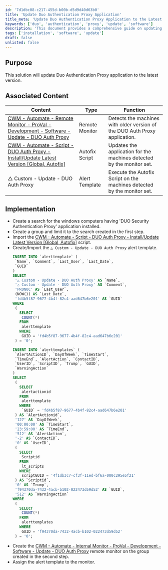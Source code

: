 ```yaml
---
id: '7d1dbc08-c217-455d-b00b-d5d9d40d63b0'
title: 'Update Duo Authentication Proxy Application'
title_meta: 'Update Duo Authentication Proxy Application to the Latest Version'
keywords: ['duo', 'authentication', 'proxy', 'update', 'software']
description: 'This document provides a comprehensive guide on updating the Duo Authentication Proxy application to the latest version, including implementation steps and associated content for effective monitoring and execution.'
tags: ['installation', 'software', 'update']
draft: false
unlisted: false
---
```

## Purpose

This solution will update Duo Authentication Proxy application to the latest version.

## Associated Content

| Content                                                                                                                                           | Type           | Function                                                                                          |
|---------------------------------------------------------------------------------------------------------------------------------------------------|----------------|---------------------------------------------------------------------------------------------------|
| [CWM - Automate - Remote Monitor - ProVal - Development - Software - Update - DUO Auth Proxy](https://proval.itglue.com/DOC-5078775-12528305) | Remote Monitor  | Detects the machines with older version of the DUO Auth Proxy application.                       |
| [CWM - Automate - Script - DUO Auth Proxy - Install/Update Latest Version [Global, Autofix]](https://proval.itglue.com/DOC-5078775-12520502)   | Autofix Script | Updates the application for the machines detected by the monitor set.                            |
| △ Custom - Update - DUO Auth Proxy                                                                                                               | Alert Template  | Execute the Autofix Script on the machines detected by the monitor set.                          |

## Implementation

- Create a search for the windows computers having 'DUO Security Authentication Proxy' application installed.
- Create a group and limit it to the search created in the first step.
- Import the [CWM - Automate - Script - DUO Auth Proxy - Install/Update Latest Version [Global, Autofix]](https://proval.itglue.com/DOC-5078775-12520502) script.
- Create/Import the `△ Custom - Update - DUO Auth Proxy` alert template.  
  ```sql
  INSERT INTO `alerttemplate` (
   `Name`, `Comment`, `Last_User`, `Last_Date`, 
   `GUID`
  ) 
  SELECT 
   '△ Custom - Update - DUO Auth Proxy' AS `Name`, 
   '△ Custom - Update - DUO Auth Proxy' AS `Comment`, 
   'PRONOC' AS `Last_User`, 
   (NOW()) AS `Last_Date`, 
   'fd4b5f87-9677-4b4f-82c4-aad647b6e201' AS `GUID` 
  WHERE 
   (
     SELECT 
      COUNT(*) 
     FROM 
      alerttemplate 
     WHERE 
      GUID = 'fd4b5f87-9677-4b4f-82c4-aad647b6e201'
   ) = '0';
  
  INSERT INTO `alerttemplates` (
   `AlertActionID`, `DayOfWeek`, `TimeStart`, 
   `TimeEnd`, `AlertAction`, `ContactID`, 
   `UserID`, `ScriptID`, `Trump`, `GUID`, 
   `WarningAction`
  ) 
  SELECT 
   (
     SELECT 
      alertactionid 
     FROM 
      alerttemplate 
     WHERE 
      `GUID` = 'fd4b5f87-9677-4b4f-82c4-aad647b6e201'
   ) AS `AlertActionid`, 
   '127' AS `DayOfWeek`, 
   '00:00:00' AS `TimeStart`, 
   '23:59:00' AS `TimeEnd`, 
   '512' AS `AlertAction`, 
   '-2' AS `ContactID`, 
   '0' AS `UserID`, 
   (
     SELECT 
      Scriptid 
     FROM 
      lt_scripts 
     WHERE 
      scriptGUID = '4f1db3c7-cf3f-11ed-bf6a-000c295e5f21'
   ) AS `Scriptid`, 
   '0' AS `Trump`, 
   'f94370da-7432-4acb-b102-022473d59d52' AS `GUID`, 
   '512' AS `WarningAction` 
  WHERE 
   (
     SELECT 
      COUNT(*) 
     FROM 
      alerttemplates 
     WHERE 
      GUID = 'f94370da-7432-4acb-b102-022473d59d52'
   ) = '0';
  ```
- Create the [CWM - Automate - Internal Monitor - ProVal - Development - Software - Update - DUO Auth Proxy](https://proval.itglue.com/DOC-5078775-12520505) remote monitor on the group created in the second step.
- Assign the alert template to the monitor.











